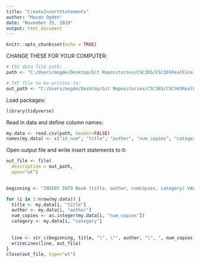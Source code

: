 ```yaml
---
title: "CreateInsertStatements"
author: "Mason Ogden"
date: "November 25, 2019"
output: html_document
---
```


```r
knitr::opts_chunk$set(echo = TRUE)
```

CHANGE THESE FOR YOUR COMPUTER:
```r
# CSV data file path:
path <- "C:/Users/mogde/Desktop/Git Repositories/CSC365/CSC365RealFinalProject/book32-listing-small.csv"

# TXT file to be written to:
out_path <- "C:/Users/mogde/Desktop/Git Repositories/CSC365/CSC365RealFinalProject/BookInsertStatements.sql"
```


Load packages:
```r
library(tidyverse)
```

Read in data and define column names:
```r
my.data <- read.csv(path, header=FALSE)
names(my.data) <- c("id_num", "title", "author", "num_copies", "category")
```

Open output file and write insert statements to it:
```r
out_file <- file(
  description = out_path,
  open="wt")
  

beginning <- "INSERT INTO Book (title, author, numCopies, category) VALUES (\""

for (i in 1:nrow(my.data)) {
  title <- my.data[i, "title"]
  author <- my.data[i, "author"]
  num_copies <- as.integer(my.data[i, "num_copies"])
  category <- my.data[i, "category"]
  
  
  line <- str_c(beginning, title, "\", \"", author, "\", ", num_copies, ", \"", category, "\");")
  writeLines(line, out_file)
}
close(out_file, type="wt")
```

